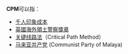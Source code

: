 '''CPM'''可以指：
*[[千人印象成本|千人印象成本]]
*[[英國|英國]][[海外領土警察獎章|海外領土警察獎章]]
*[[关键线路法|关键线路法]]（Critical Path Method）
*[[马来亚共产党|马来亚共产党]] (Communist Party of Malaya)
{{disambig|cat=三字拉丁字母縮寫消歧義}}